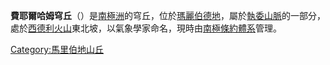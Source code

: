 {{coord|77|0|S|125|46|W|source:GNIS|display=title}}

'''費耶爾哈姆穹丘'''（{{lang-en|Feyerharm Knoll}}）是[[南極洲|南極洲]]的穹丘，位於[[瑪麗伯德地|瑪麗伯德地]]，屬於[[執委山脈|執委山脈]]的一部分，處於[[西德利火山|西德利火山]]東北坡，以氣象學家命名，現時由[[南極條約體系|南極條約體系]]管理。

{{DEFAULTSORT:Feyerharm Knoll}}
[[Category:馬里伯地山丘|Category:馬里伯地山丘]]


{{MarieByrdLand-geo-stub}}